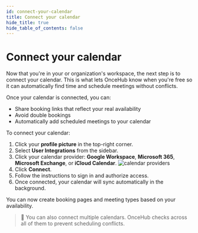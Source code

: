 ```yaml
---
id: connect-your-calendar
title: Connect your calendar
hide_title: true
hide_table_of_contents: false
--- 
```


# Connect your calendar

Now that you're in your or organization's workspace, the next step is to connect your calendar. This is what lets OnceHub know when you're free so it can automatically find time and schedule meetings without conflicts.

Once your calendar is connected, you can:
- Share booking links that reflect your real availability
- Avoid double bookings
- Automatically add scheduled meetings to your calendar

To connect your calendar:

1. Click your **profile picture** in the top-right corner.  
2. Select **User Integrations** from the sidebar.  
3. Click your calendar provider: **Google Workspace**, **Microsoft 365**, **Microsoft Exchange**, or **iCloud Calendar**.
![calendar providers](/img/calendar-acc.png)
4. Click **Connect**.  
5. Follow the instructions to sign in and authorize access.  
6. Once connected, your calendar will sync automatically in the background. 

You can now create booking pages and meeting types based on your availability.

> 📝 You can also connect multiple calendars. OnceHub checks across all of them to prevent scheduling conflicts.

